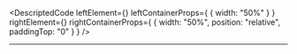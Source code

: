
<DescriptedCode
  leftElement={<EvidenceApiDescLeft />}
  leftContainerProps={
    {
      width: "50%"
    }
  }
  rightElement={<EvidenceApiDescRight />}
  rightContainerProps={
    {
      width: "50%",
      position: "relative",
      paddingTop: "0"
    }
  }
/>

---
